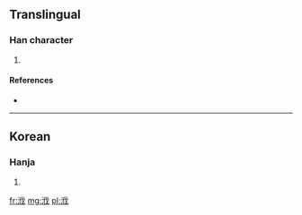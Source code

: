 ==Translingual==

===Han character===
{{Han char|rn=85|rad=水|as=06|sn=9|four=|canj=水人戈 (EOI)}}

# {{defn|Han|sort=水06}}

====References====
* {{Han ref|kx=0623.171|dj=1021.071|hdz=31609.041|uh=6D4C|ud=27980}}

----

==Korean==

===Hanja===
{{ko-hanja|hangeul=발|eumhun=|rv=bal|mr=pal|y=pal}}

# {{defn|lang=ko|sort=水06}}

[[fr:浌]]
[[mg:浌]]
[[pl:浌]]